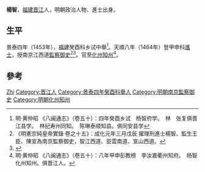 {{Otheruses|other=名为杨智的其他人物|杨智 (消歧义)}}

'''楊智'''，[[福建|福建]][[晋江|晋江]]人，明朝政治人物、進士出身。

== 生平 ==
景泰四年（1453年），[[福建|福建]]癸酉科乡试中舉<ref>明·黄仲昭 《八闽通志》（卷五十）：四年癸酉乡试　杨智府学。　林　张复俱晋江县学。　林纪寿州同知。　陈琳泰顺知县。俱同安县学</ref>。天順八年（1464年）登甲申科[[進士|進士]]，授南京江西道[[監察御史|監察御史]]<ref>《明憲宗純皇帝實錄·卷之十五》：成化元年三月戊辰 擢理刑進士楊智、監生王臣、陳宣為南京監察御史，智江西道、臣雲南道、宣山西道。</ref><ref>{{cite news|title=南安歷代文科進士名表|url=http://www.nanchens.com/xqxx/xqxx02/xqxx02040.htm|accessdate=2014-04-06|newspaper=《南安縣誌》1993年|archive-date=2014-02-21|archive-url=https://web.archive.org/web/20140221090412/http://nanchens.com/xqxx/xqxx02/xqxx02040.htm|dead-url=no}}</ref>。官至[[化州|化州]][[知州|知州]]<ref>明·黄仲昭 《八闽通志》（卷五十）：八年甲申彭教榜　李汝嘉衢州知府。　杨智化州知州。俱晋江人。</ref>。

== 參考 ==
{{Reflist}}

{{明朝人物小作品}}
{{天順八年甲申科殿試金榜}}

{{Authority control}}
{{DEFAULTSORT:Yang杨}}
[[Category:杨姓|Zhi]]
[[Category:晋江人|Category:晋江人]]
[[Category:景泰四年癸酉科舉人|Category:景泰四年癸酉科舉人]]
[[Category:明朝南京監察御史|Category:明朝南京監察御史]]
[[Category:明朝化州知州|Category:明朝化州知州]]